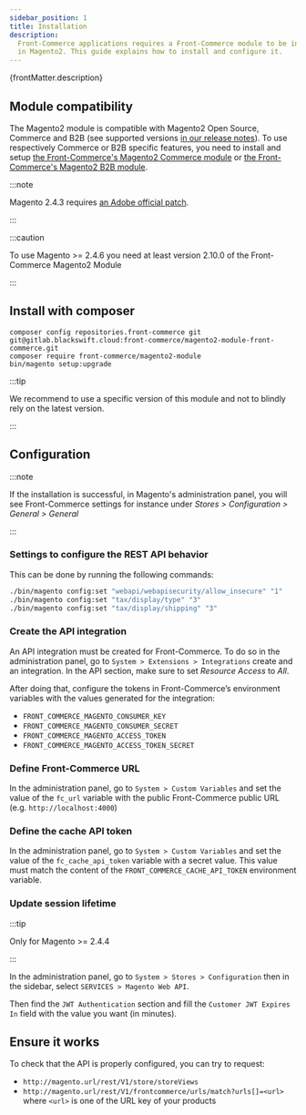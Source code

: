 ```yaml
---
sidebar_position: 1
title: Installation
description:
  Front-Commerce applications requires a Front-Commerce module to be installed
  in Magento2. This guide explains how to install and configure it.
---
```


<p>{frontMatter.description}</p>

## Module compatibility

The Magento2 module is compatible with Magento2 Open Source, Commerce and B2B
(see supported versions
[in our release notes](/docs/2.x/appendices/release-notes#latest-version)). To
use respectively Commerce or B2B specific features, you need to install and
setup
[the Front-Commerce's Magento2 Commerce module](/docs/2.x/magento2/commerce#magento2-commerce-module-installation)
or
[the Front-Commerce's Magento2 B2B module](/docs/2.x/magento2/b2b#requirements).

:::note

Magento 2.4.3 requires
[an Adobe official patch](https://experienceleague.adobe.com/docs/commerce-knowledge-base/kb/troubleshooting/known-issues-patches-attached/web-api-resources-limit.html).

:::

:::caution

To use Magento >= 2.4.6 you need at least version 2.10.0 of the Front-Commerce
Magento2 Module

:::

## Install with composer

```shell
composer config repositories.front-commerce git git@gitlab.blackswift.cloud:front-commerce/magento2-module-front-commerce.git
composer require front-commerce/magento2-module
bin/magento setup:upgrade
```

:::tip

We recommend to use a specific version of this module and not to blindly rely on
the latest version.

:::

## Configuration

:::note

If the installation is successful, in Magento's administration panel, you will
see Front-Commerce settings for instance under _Stores > Configuration >
General > General_

:::

### Settings to configure the REST API behavior

This can be done by running the following commands:

```bash
./bin/magento config:set "webapi/webapisecurity/allow_insecure" "1"
./bin/magento config:set "tax/display/type" "3"
./bin/magento config:set "tax/display/shipping" "3"
```

### Create the API integration

An API integration must be created for Front-Commerce. To do so in the
administration panel, go to `System > Extensions > Integrations` create and an
integration. In the API section, make sure to set _Resource Access_ to _All_.

After doing that, configure the tokens in Front-Commerce’s environment variables
with the values generated for the integration:

- `FRONT_COMMERCE_MAGENTO_CONSUMER_KEY`
- `FRONT_COMMERCE_MAGENTO_CONSUMER_SECRET`
- `FRONT_COMMERCE_MAGENTO_ACCESS_TOKEN`
- `FRONT_COMMERCE_MAGENTO_ACCESS_TOKEN_SECRET`

### Define Front-Commerce URL

In the administration panel, go to `System > Custom Variables` and set the value
of the `fc_url` variable with the public Front-Commerce public URL (e.g.
`http://localhost:4000`)

### Define the cache API token

In the administration panel, go to `System > Custom Variables` and set the value
of the `fc_cache_api_token` variable with a secret value. This value must match
the content of the `FRONT_COMMERCE_CACHE_API_TOKEN` environment variable.

### Update session lifetime

:::tip

Only for Magento >= 2.4.4

:::

In the administration panel, go to `System > Stores > Configuration` then in the
sidebar, select `SERVICES > Magento Web API`.

Then find the `JWT Authentication` section and fill the
`Customer JWT Expires In` field with the value you want (in minutes).

## Ensure it works

To check that the API is properly configured, you can try to request:

- `http://magento.url/rest/V1/store/storeViews`
- `http://magento.url/rest/V1/frontcommerce/urls/match?urls[]=<url>` where
  `<url>` is one of the URL key of your products

